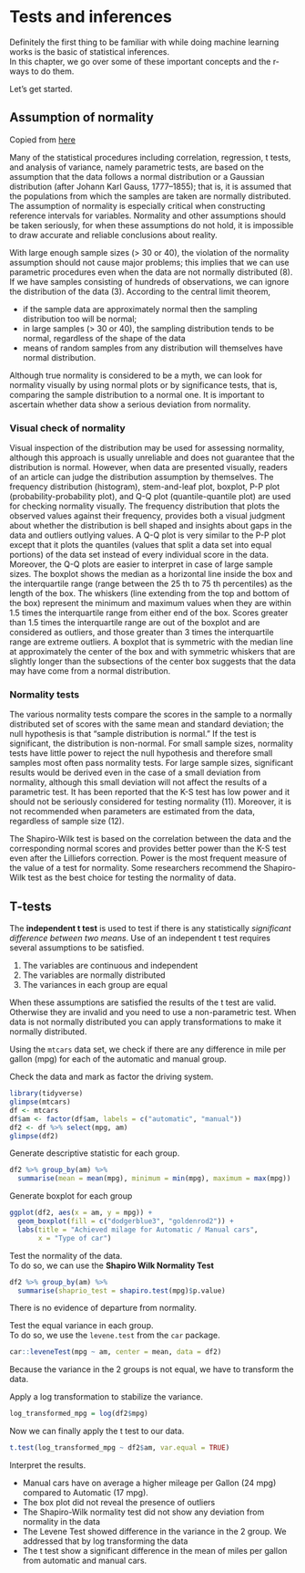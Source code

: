 # Tests and inferences {#testinference}

Definitely the first thing to be familiar with while doing machine learning works is the basic of statistical inferences.  
In this chapter, we go over some of these important concepts and the r-ways to do them.  

Let's get started.  

## Assumption of normality {#normality}
Copied from [here](https://www.ncbi.nlm.nih.gov/pmc/articles/PMC3693611/)

Many of the statistical procedures including correlation, regression, t tests, and analysis of variance, namely parametric tests, are based on the assumption that the data follows a normal distribution or a Gaussian distribution (after Johann Karl Gauss, 1777–1855); that is, it is assumed that the populations from which the samples are taken are normally distributed. The assumption of normality is especially critical when constructing reference intervals for variables. Normality and other assumptions should be taken seriously, for when these assumptions do not hold, it is impossible to draw accurate and reliable conclusions about reality.

\index{Test of normality}

With large enough sample sizes (> 30 or 40), the violation of the normality assumption should not cause major problems; this implies that we can use parametric procedures even when the data are not normally distributed (8). If we have samples consisting of hundreds of observations, we can ignore the distribution of the data (3). According to the central limit theorem, 

* if the sample data are approximately normal then the sampling distribution too will be normal; 
* in large samples (> 30 or 40), the sampling distribution tends to be normal, regardless of the shape of the data 
* means of random samples from any distribution will themselves have normal distribution. 

Although true normality is considered to be a myth, we can look for normality visually by using normal plots or by significance tests, that is, comparing the sample distribution to a normal one. It is important to ascertain whether data show a serious deviation from normality.

### Visual check of normality

Visual inspection of the distribution may be used for assessing normality, although this approach is usually unreliable and does not guarantee that the distribution is normal. However, when data are presented visually, readers of an article can judge the distribution assumption by themselves. The frequency distribution (histogram), stem-and-leaf plot, boxplot, P-P plot (probability-probability plot), and Q-Q plot (quantile-quantile plot) \index{Q-Q plot} are used for checking normality visually. The frequency distribution that plots the observed values against their frequency, provides both a visual judgment about whether the distribution is bell shaped and insights about gaps in the data and outliers outlying values. A Q-Q plot is very similar to the P-P plot except that it plots the quantiles (values that split a data set into equal portions) of the data set instead of every individual score in the data. Moreover, the Q-Q plots are easier to interpret in case of large sample sizes. The boxplot shows the median as a horizontal line inside the box and the interquartile range (range between the 25 th to 75 th percentiles) as the length of the box. The whiskers (line extending from the top and bottom of the box) represent the minimum and maximum values when they are within 1.5 times the interquartile range from either end of the box. Scores greater than 1.5 times the interquartile range are out of the boxplot and are considered as outliers, and those greater than 3 times the interquartile range are extreme outliers. A boxplot that is symmetric with the median line at approximately the center of the box and with symmetric whiskers that are slightly longer than the subsections of the center box suggests that the data may have come from a normal distribution.

### Normality tests

The various normality tests compare the scores in the sample to a normally distributed set of scores with the same mean and standard deviation; the null hypothesis is that “sample distribution is normal.” If the test is significant, the distribution is non-normal. For small sample sizes, normality tests have little power to reject the null hypothesis and therefore small samples most often pass normality tests. For large sample sizes, significant results would be derived even in the case of a small deviation from normality, although this small deviation will not affect the results of a parametric test. It has been reported that the K-S test has low power and it should not be seriously considered for testing normality (11). Moreover, it is not recommended when parameters are estimated from the data, regardless of sample size (12).

The Shapiro-Wilk test \index{Shapiro-Wilk test} is based on the correlation between the data and the corresponding normal scores and provides better power than the K-S test even after the Lilliefors correction. Power is the most frequent measure of the value of a test for normality. Some researchers recommend the Shapiro-Wilk test as the best choice for testing the normality of data.

## T-tests {#ttest}
\index{T test}
The __independent t test__ is used to test if there is any statistically *significant difference between two means*. Use of an independent t test requires several assumptions to be satisfied.  

1.  The variables are continuous and independent
1.  The variables are normally distributed
1.  The variances in each group are equal

When these assumptions are satisfied the results of the t test are valid. Otherwise they are invalid and you need to use a non-parametric test. When data is not normally distributed you can apply transformations to make it normally distributed.

Using the `mtcars` data set, we check if there are any difference in mile per gallon (mpg) for each of the automatic and manual group.  

Check the data and mark as factor the driving system. 
\index{mtcars}
```r
library(tidyverse)
glimpse(mtcars)
df <- mtcars
df$am <- factor(df$am, labels = c("automatic", "manual"))
df2 <- df %>% select(mpg, am)
glimpse(df2)
```

Generate descriptive statistic for each group.  

```r
df2 %>% group_by(am) %>% 
  summarise(mean = mean(mpg), minimum = min(mpg), maximum = max(mpg))
```

Generate boxplot for each group
```r
ggplot(df2, aes(x = am, y = mpg)) + 
  geom_boxplot(fill = c("dodgerblue3", "goldenrod2")) + 
  labs(title = "Achieved milage for Automatic / Manual cars", 
       x = "Type of car")
```

Test the normality of the data.  
To do so, we can use the __Shapiro Wilk Normality Test__
```r
df2 %>% group_by(am) %>% 
  summarise(shaprio_test = shapiro.test(mpg)$p.value)

```

There is no evidence of departure from normality.  

Test the equal variance in each group.  
To do so, we use the `levene.test` from the `car` package.  
```r
car::leveneTest(mpg ~ am, center = mean, data = df2)
```

Because the variance in the 2 groups is not equal, we have to transform the data.  

Apply a log transformation to stabilize the variance.  
```r
log_transformed_mpg = log(df2$mpg)
```

Now we can finally apply the t test to our data.  
```r
t.test(log_transformed_mpg ~ df2$am, var.equal = TRUE)
```

Interpret the results.  

* Manual cars have on average a higher mileage per Gallon (24 mpg)  compared to Automatic (17 mpg).  
* The box plot did not reveal the presence of outliers
* The Shapiro-Wilk normality test did not show any deviation from normality in the data  
* The Levene Test showed difference in the variance in the 2 group.  We addressed that by log transforming the data  
* The t test show a significant difference in the mean of miles per gallon from automatic and manual cars.  
